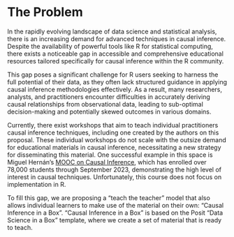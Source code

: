 # The Problem

In the rapidly evolving landscape of data science and statistical analysis, there is an increasing demand for advanced techniques in causal inference. Despite the availability of powerful tools like R for statistical computing, there exists a noticeable gap in accessible and comprehensive educational resources tailored specifically for causal inference within the R community.

This gap poses a significant challenge for R users seeking to harness the full potential of their data, as they often lack structured guidance in applying causal inference methodologies effectively. As a result, many researchers, analysts, and practitioners encounter difficulties in accurately deriving causal relationships from observational data, leading to sub-optimal decision-making and potentially skewed outcomes in various domains.

Currently, there exist workshops that aim to teach individual practitioners causal inference techniques, including one created by the authors on this proposal. These individual workshops do not scale with the outsize demand for educational materials in causal inference, necessitating a new strategy for disseminating this material. One successful example in this space is Miguel Hernán's [MOOC on Causal Inference](https://www.edx.org/learn/data-analysis/harvard-university-causal-diagrams-draw-your-assumptions-before-your-conclusions), which has enrolled over 78,000 students through September 2023, demonstrating the high level of interest in causal techniques. Unfortunately, this course does not focus on implementation in R. 

To fill this gap, we are proposing a "teach the teacher" model that also allows individual learners to make use of the material on their own: "Causal Inference in a Box". "Causal Inference in a Box" is based on the Posit "Data Science in a Box" template, where we create a set of material that is ready to teach.
